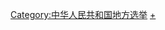 {{DEFAULTSORT:Z中華人民共和國特別行政區行政長官選舉}}
[[Category:中华人民共和国地方选举|Category:中华人民共和国地方选举]]
[[Category:中華人民共和國特別行政區行政長官|+]]